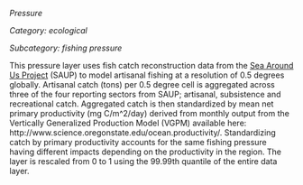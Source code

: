 *Pressure*

*Category: ecological*

*Subcategory: fishing pressure*

This pressure layer uses fish catch reconstruction data from the [Sea Around Us Project](http://www.seaaroundus.org/) (SAUP) to model artisanal fishing at a resolution of 0.5 degrees globally. Artisanal catch (tons) per 0.5 degree cell is aggregated across three of the four reporting sectors from SAUP; artisanal, subsistence and recreational catch. Aggregated catch is then standardized by mean net primary productivity (mg C/m^2/day) derived from monthly output from the Vertically Generalized Production Model (VGPM) available here: http://www.science.oregonstate.edu/ocean.productivity/. Standardizing catch by primary productivity accounts for the same fishing pressure having different impacts depending on the productivity in the region. The layer is rescaled from 0 to 1 using the 99.99th quantile of the entire data layer.
